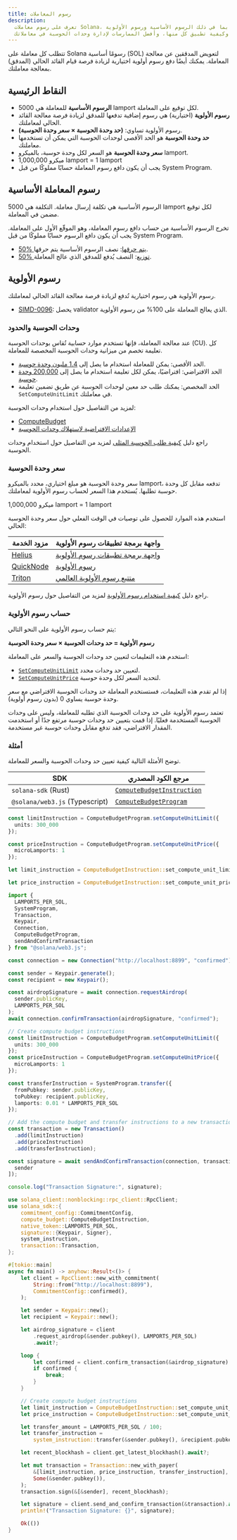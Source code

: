 ```yaml
---
title: رسوم المعاملات
description:
  تعرف على رسوم معاملات Solana، بما في ذلك الرسوم الأساسية ورسوم الأولوية،
  وكيفية تطبيق كل منها، وأفضل الممارسات لإدارة وحدات الحوسبة في معاملاتك.
---
```


تتطلب كل معاملة على Solana رسومًا أساسية (SOL) لتعويض المدققين عن معالجة
المعاملة. يمكنك أيضًا دفع رسوم أولوية اختيارية لزيادة فرصة قيام القائد الحالي
(المدقق) بمعالجة معاملتك.

## النقاط الرئيسية

- **الرسوم الأساسية** للمعاملة هي 5000 lamport لكل توقيع على المعاملة.
- **رسوم الأولوية** (اختيارية) هي رسوم إضافية تدفعها للمدقق لزيادة فرصة معالجة
  القائد الحالي لمعاملتك.
- رسوم الأولوية تساوي: **(حد وحدة الحوسبة × سعر وحدة الحوسبة)**.
- **حد وحدة الحوسبة** هو الحد الأقصى لوحدات الحوسبة التي يمكن أن تستخدمها
  معاملتك.
- **سعر وحدة الحوسبة** هو السعر لكل وحدة حوسبة، بالميكرو lamport.
- 1,000,000 ميكرو lamport = 1 lamport
- يجب أن يكون دافع رسوم المعاملة حسابًا مملوكًا من قبل System Program.

## رسوم المعاملة الأساسية

الرسوم الأساسية هي تكلفة إرسال معاملة. التكلفة هي 5000 lamport لكل توقيع مضمن في
المعاملة.

تخرج الرسوم الأساسية من حساب دافع رسوم المعاملة، وهو الموقّع الأول على المعاملة.
يجب أن يكون دافع الرسوم حسابًا مملوكًا من قبل System Program.

- [50% يتم حرقها](https://github.com/anza-xyz/agave/blob/v2.1.13/sdk/fee-calculator/src/lib.rs#L70):
  نصف الرسوم الأساسية يتم حرقها.
- [50% توزيع](https://github.com/anza-xyz/agave/blob/e621336acad4f5d6e5b860eaa1b074b01c99253c/runtime/src/bank/fee_distribution.rs#L58-L62):
  النصف يُدفع للمدقق الذي عالج المعاملة.

## رسوم الأولوية

رسوم الأولوية هي رسوم اختيارية تُدفع لزيادة فرصة معالجة القائد الحالي لمعاملتك.

- [SIMD-0096](https://github.com/solana-foundation/solana-improvement-documents/blob/main/proposals/0096-reward-collected-priority-fee-in-entirety.md):
  يحصل validator الذي يعالج المعاملة على 100% من رسوم الأولوية.

### وحدات الحوسبة والحدود

عند معالجة المعاملة، فإنها تستخدم موارد حسابية تُقاس بوحدات الحوسبة (CU). كل
تعليمة تخصم من ميزانية وحدات الحوسبة المخصصة للمعاملة.

- الحد الأقصى: يمكن للمعاملة استخدام ما يصل إلى
  [1.4 مليون وحدة حوسبة](https://github.com/anza-xyz/agave/blob/v2.1.13/compute-budget/src/compute_budget_limits.rs#L14).
- الحد الافتراضي: افتراضيًا، يمكن لكل تعليمة استخدام ما يصل إلى
  [200,000 وحدة حوسبة](https://github.com/anza-xyz/agave/blob/v2.1.13/compute-budget/src/compute_budget_limits.rs#L10).
- الحد المخصص: يمكنك طلب حد معين لوحدات الحوسبة عن طريق تضمين تعليمة
  `SetComputeUnitLimit` في معاملتك.

لمزيد من التفاصيل حول استخدام وحدات الحوسبة:

- [ComputeBudget](https://github.com/anza-xyz/agave/blob/v2.1.13/compute-budget/src/compute_budget.rs#L22-L130)
- [الإعدادات الافتراضية لاستهلاك وحدات الحوسبة](https://github.com/anza-xyz/agave/blob/v2.1.13/compute-budget/src/compute_budget.rs#L149-L197)

راجع دليل
[كيفية طلب الحوسبة المثلى](/developers/guides/advanced/how-to-request-optimal-compute)
لمزيد من التفاصيل حول استخدام وحدات الحوسبة.

### سعر وحدة الحوسبة

سعر وحدة الحوسبة هو مبلغ اختياري، محدد بالميكرو lamport، تدفعه مقابل كل وحدة
حوسبة تطلبها. يُستخدم هذا السعر لحساب رسوم الأولوية لمعاملتك.

<Callout>1,000,000 ميكرو lamport = 1 lamport</Callout>

استخدم هذه الموارد للحصول على توصيات في الوقت الفعلي حول سعر وحدة الحوسبة
الحالي:

| مزود الخدمة                           |      واجهة برمجة تطبيقات رسوم الأولوية                                                    |
| ------------------------------------- | ---------------------------------------------------------------------------------------- |
| [Helius](https://www.helius.dev/)     | [واجهة برمجة تطبيقات رسوم الأولوية](https://docs.helius.dev/solana-apis/priority-fee-api) |
| [QuickNode](https://www.quicknode.com/) | [رسوم الأولوية](https://marketplace.quicknode.com/add-on/solana-priority-fee)           |
| [Triton](https://triton.one/)         | [متتبع رسوم الأولوية العالمي](https://triton.one/solana-prioritization-fees/)             |

راجع دليل
[كيفية استخدام رسوم الأولوية](/developers/guides/advanced/how-to-use-priority-fees)
لمزيد من التفاصيل حول رسوم الأولوية.

### حساب رسوم الأولوية

يتم حساب رسوم الأولوية على النحو التالي:

**رسوم الأولوية = حد وحدات الحوسبة × سعر وحدة الحوسبة**

استخدم هذه التعليمات لتعيين حد وحدات الحوسبة والسعر على المعاملة:

- [`SetComputeUnitLimit`](https://github.com/anza-xyz/agave/blob/v2.1.13/sdk/src/compute_budget.rs#L42-L44)
  لتعيين حد وحدات محدد.
- [`SetComputeUnitPrice`](https://github.com/anza-xyz/agave/blob/v2.1.13/sdk/src/compute_budget.rs#L48-L50)
  لتحديد السعر لكل وحدة حوسبة.

<Callout>

إذا لم تقدم هذه التعليمات، فستستخدم المعاملة حد وحدات الحوسبة الافتراضي مع سعر
وحدة حوسبة يساوي 0 (بدون رسوم أولوية).

تعتمد رسوم الأولوية على حد وحدات الحوسبة الذي تطلبه للمعاملة، وليس على وحدات
الحوسبة المستخدمة فعليًا. إذا قمت بتعيين حد وحدات حوسبة مرتفع جدًا أو استخدمت
المقدار الافتراضي، فقد تدفع مقابل وحدات حوسبة غير مستخدمة.

</Callout>

### أمثلة

توضح الأمثلة التالية كيفية تعيين حد وحدات الحوسبة والسعر للمعاملة.

| SDK                            | مرجع الكود المصدري                                                                                                             |
| ------------------------------ | ------------------------------------------------------------------------------------------------------------------------------ |
| `solana-sdk` (Rust)            | [`ComputeBudgetInstruction`](https://github.com/anza-xyz/agave/blob/v2.1.13/sdk/src/compute_budget.rs#L17-L31)                 |
| `@solana/web3.js` (Typescript) | [`ComputeBudgetProgram`](https://github.com/solana-foundation/solana-web3.js/blob/v1.98.0/src/programs/compute-budget.ts#L218) |

<CodeTabs storage="compute-budget">

```ts !! title="Typescript"
const limitInstruction = ComputeBudgetProgram.setComputeUnitLimit({
  units: 300_000
});

const priceInstruction = ComputeBudgetProgram.setComputeUnitPrice({
  microLamports: 1
});
```

```rust !! title="Rust"
let limit_instruction = ComputeBudgetInstruction::set_compute_unit_limit(300_000);

let price_instruction = ComputeBudgetInstruction::set_compute_unit_price(1);
```

</CodeTabs>

<CodeTabs storage="compute-budget" flags="r">

```ts !! title="Typescript"
import {
  LAMPORTS_PER_SOL,
  SystemProgram,
  Transaction,
  Keypair,
  Connection,
  ComputeBudgetProgram,
  sendAndConfirmTransaction
} from "@solana/web3.js";

const connection = new Connection("http://localhost:8899", "confirmed");

const sender = Keypair.generate();
const recipient = new Keypair();

const airdropSignature = await connection.requestAirdrop(
  sender.publicKey,
  LAMPORTS_PER_SOL
);
await connection.confirmTransaction(airdropSignature, "confirmed");

// Create compute budget instructions
const limitInstruction = ComputeBudgetProgram.setComputeUnitLimit({
  units: 300_000
});
const priceInstruction = ComputeBudgetProgram.setComputeUnitPrice({
  microLamports: 1
});

const transferInstruction = SystemProgram.transfer({
  fromPubkey: sender.publicKey,
  toPubkey: recipient.publicKey,
  lamports: 0.01 * LAMPORTS_PER_SOL
});

// Add the compute budget and transfer instructions to a new transaction
const transaction = new Transaction()
  .add(limitInstruction)
  .add(priceInstruction)
  .add(transferInstruction);

const signature = await sendAndConfirmTransaction(connection, transaction, [
  sender
]);

console.log("Transaction Signature:", signature);
```

```rust !! title="Rust"
use solana_client::nonblocking::rpc_client::RpcClient;
use solana_sdk::{
    commitment_config::CommitmentConfig,
    compute_budget::ComputeBudgetInstruction,
    native_token::LAMPORTS_PER_SOL,
    signature::{Keypair, Signer},
    system_instruction,
    transaction::Transaction,
};

#[tokio::main]
async fn main() -> anyhow::Result<()> {
    let client = RpcClient::new_with_commitment(
        String::from("http://localhost:8899"),
        CommitmentConfig::confirmed(),
    );

    let sender = Keypair::new();
    let recipient = Keypair::new();

    let airdrop_signature = client
        .request_airdrop(&sender.pubkey(), LAMPORTS_PER_SOL)
        .await?;

    loop {
        let confirmed = client.confirm_transaction(&airdrop_signature).await?;
        if confirmed {
            break;
        }
    }

    // Create compute budget instructions
    let limit_instruction = ComputeBudgetInstruction::set_compute_unit_limit(300_000);
    let price_instruction = ComputeBudgetInstruction::set_compute_unit_price(1);

    let transfer_amount = LAMPORTS_PER_SOL / 100;
    let transfer_instruction =
        system_instruction::transfer(&sender.pubkey(), &recipient.pubkey(), transfer_amount);

    let recent_blockhash = client.get_latest_blockhash().await?;

    let mut transaction = Transaction::new_with_payer(
        &[limit_instruction, price_instruction, transfer_instruction],
        Some(&sender.pubkey()),
    );
    transaction.sign(&[&sender], recent_blockhash);

    let signature = client.send_and_confirm_transaction(&transaction).await?;
    println!("Transaction Signature: {}", signature);

    Ok(())
}
```

</CodeTabs>
